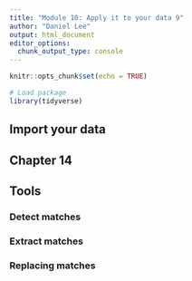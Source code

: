 ```yaml
---
title: "Module 10: Apply it to your data 9"
author: "Daniel Lee"
output: html_document
editor_options: 
  chunk_output_type: console
---
```


```r
knitr::opts_chunk$set(echo = TRUE)

# Load package
library(tidyverse)
```

## Import your data


## Chapter 14

## Tools

### Detect matches


### Extract matches


### Replacing matches

